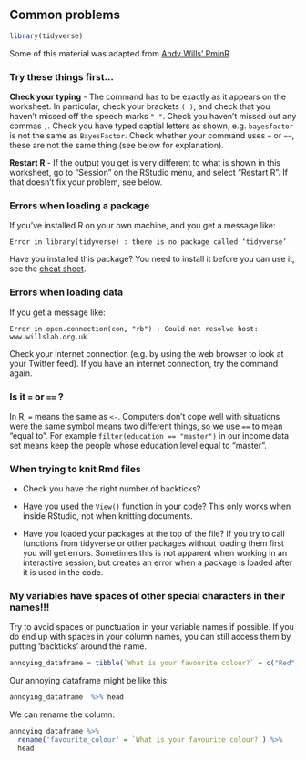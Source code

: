 ## Common problems {#common-problems}

```r
library(tidyverse)
```

Some of this material was adapted from
[Andy Wills' RminR](https://ajwills72.github.io/rminr/using_rstudio.html).

### Try these things first...

**Check your typing** - The command has to be exactly as it appears on the
worksheet. In particular, check your brackets `( )`, and check that you haven't
missed off the speech marks `" "`. Check you haven't missed out any commas `,`.
Check you have typed captial letters as shown, e.g. `bayesfactor` is not the
same as `BayesFactor`. Check whether your command uses `=` or `==`, these are
not the same thing (see below for explanation).

**Restart R** - If the output you get is very different to what is shown in this
worksheet, go to "Session" on the RStudio menu, and select "Restart R". If that
doesn't fix your problem, see below.

### Errors when loading a package

If you've installed R on your own machine, and you get a message like:

`Error in library(tidyverse) : there is no package called ‘tidyverse’`

Have you installed this package? You need to install it before you can use it,
see the [cheat sheet](https://ajwills72.github.io/rminr/cheat-sheet.html).
<!-- TODO fix this and replace with datafluency cheat sheet -->

### Errors when loading data

If you get a message like:

`Error in open.connection(con, "rb") : Could not resolve host: www.willslab.org.uk`

Check your internet connection (e.g. by using the web browser to look at your
Twitter feed). If you have an internet connection, try the command again.

### Is it `=` or `==` ?

In R, `=` means the same as `<-`. Computers don't cope well with situations were
the same symbol means two different things, so we use `==` to mean "equal to".
For example `filter(education == "master")` in our income data set means keep
the people whose education level equal to "master".

### When trying to knit Rmd files {#common-rmd-problems}

-   Check you have the right number of backticks?

-   Have you used the `View()` function in your code? This only works when
    inside RStudio, not when knitting documents.

-   Have you loaded your packages at the top of the file? If you try to call
    functions from tidyverse or other packages without loading them first you
    will get errors. Sometimes this is not apparent when working in an
    interactive session, but creates an error when a package is loaded after it
    is used in the code.



### My variables have spaces of other special characters in their names!!!

Try to avoid spaces or punctuation in your variable names if possible. If you do end up with spaces in your column names, you can still access them by putting 'backticks' around the name.

```r
annoying_dataframe = tibble(`What is your favourite colour?` = c("Red", "Blue", "Green" ))
```

Our annoying dataframe might be like this:

```r
annoying_dataframe  %>% head
```

We can rename the column:

```r
annoying_dataframe %>%
  rename('favourite_colour' = `What is your favourite colour?`) %>%
  head
```
